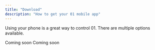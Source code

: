 ```yaml
---
title: "Download"
description: "How to get your 01 mobile app"
---
```


Using your phone is a great way to control 01. There are multiple options available.

<CardGroup cols={2}>
  <Card title="iOS" icon="apple">
    Coming soon
  </Card>
  <Card title="Android" icon="android">
    Coming soon
  </Card>
</CardGroup>
